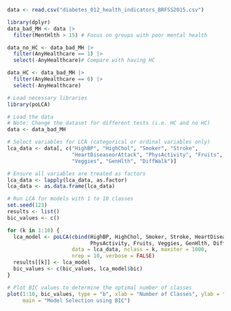 ```r
data <- read.csv("diabetes_012_health_indicators_BRFSS2015.csv")

library(dplyr)
data_bad_MH <- data |> 
  filter(MentHlth > 15) # Focus on groups with poor mental health

data_no_HC <- data_bad_MH |> 
  filter(AnyHealthcare == 1) |> 
  select(-AnyHealthcare)# Compare with having HC

data_HC <- data_bad_MH |> 
  filter(AnyHealthcare == 0) |> 
  select(-AnyHealthcare)
```

```r
# Load necessary libraries
library(poLCA)

# Load the data
# Note: Change the dataset for different tests (i.e. HC and no HC)
data <- data_bad_MH

# Select variables for LCA (categorical or ordinal variables only)
lca_data <- data[, c("HighBP", "HighChol", "Smoker", "Stroke", 
                     "HeartDiseaseorAttack", "PhysActivity", "Fruits", 
                     "Veggies", "GenHlth", "DiffWalk")]

# Ensure all variables are treated as factors
lca_data <- lapply(lca_data, as.factor)
lca_data <- as.data.frame(lca_data)

# Run LCA for models with 1 to 10 classes
set.seed(123)
results <- list()
bic_values <- c()

for (k in 1:10) {
  lca_model <- poLCA(cbind(HighBP, HighChol, Smoker, Stroke, HeartDiseaseorAttack, 
                           PhysActivity, Fruits, Veggies, GenHlth, DiffWalk) ~ 1, 
                     data = lca_data, nclass = k, maxiter = 1000, 
                     nrep = 10, verbose = FALSE)
  results[[k]] <- lca_model
  bic_values <- c(bic_values, lca_model$bic)
}

# Plot BIC values to determine the optimal number of classes
plot(1:10, bic_values, type = "b", xlab = "Number of Classes", ylab = "BIC", 
     main = "Model Selection using BIC")

```




